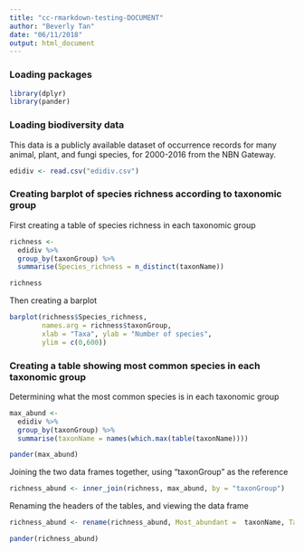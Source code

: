 ```yaml
---
title: "cc-rmarkdown-testing-DOCUMENT"
author: "Beverly Tan"
date: "06/11/2018"
output: html_document
---
```


### Loading packages
```r
library(dplyr)
library(pander)
```

### Loading biodiversity data
This data is a publicly available dataset of occurrence records for many animal, plant, and fungi species, for 2000-2016 from the NBN Gateway.

```r
edidiv <- read.csv("edidiv.csv")
```

### Creating barplot of species richness according to taxonomic group

First creating a table of species richness in each taxonomic group

```r
richness <- 
  edidiv %>%
  group_by(taxonGroup) %>%
  summarise(Species_richness = n_distinct(taxonName))

richness

```

Then creating a barplot 

```r
barplot(richness$Species_richness, 
        names.arg = richness$taxonGroup, 
        xlab = "Taxa", ylab = "Number of species", 
        ylim = c(0,600)) 
```

### Creating a table showing most common species in each taxonomic group

Determining what the most common species is in each taxonomic group 

```r
max_abund <-
  edidiv %>%
  group_by(taxonGroup) %>%
  summarise(taxonName = names(which.max(table(taxonName))))

pander(max_abund)
```

Joining the two data frames together, using "taxonGroup" as the reference

```r
richness_abund <- inner_join(richness, max_abund, by = "taxonGroup")
```

Renaming the headers of the tables, and viewing the data frame

```r
richness_abund <- rename(richness_abund, Most_abundant =  taxonName, Taxon = taxonGroup)

pander(richness_abund)
```

